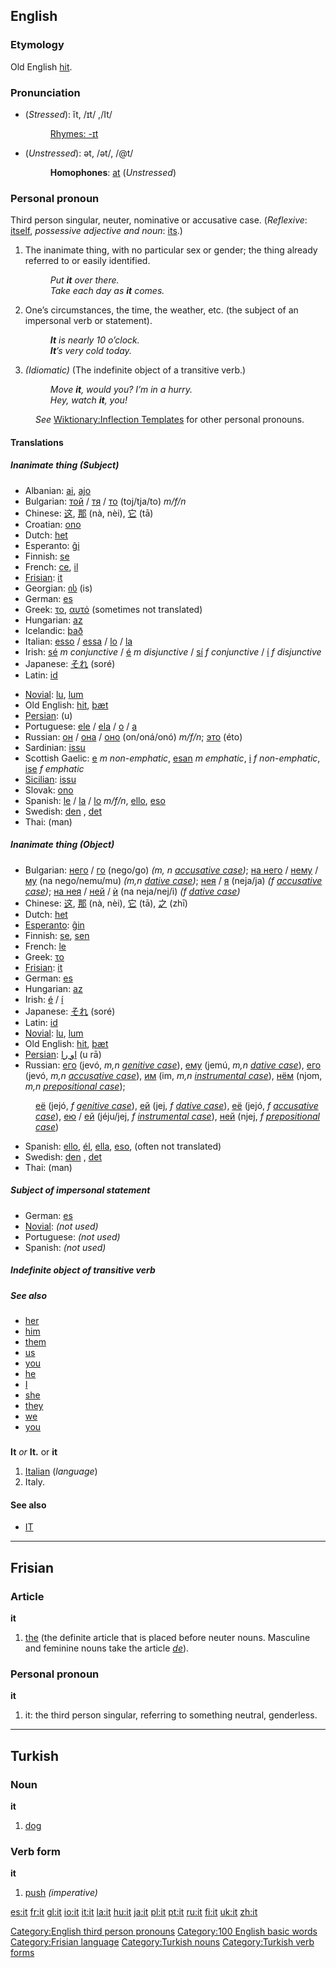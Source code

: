 {{see|IT}}
==English==

{{rank      |his|with|is  |13|it|for|as|had}}

===Etymology===
Old English [[hit#Old English|hit]].

===Pronunciation===
*(''Stressed''): ĭt, /ɪt/ ,/It/
*:[[Rhymes:English:-ɪt|Rhymes: -ɪt]]
*(''Unstressed''): ət, /ət/, /@t/
*:'''Homophones''': [[at]] (''Unstressed'')

===Personal pronoun===
Third person singular, neuter, nominative or accusative case.
(''Reflexive'': [[itself]], ''possessive adjective and noun'': [[its]].)

# The inanimate thing, with no particular sex or gender; the thing already referred to or easily identified.
#:''Put '''it''' over there.''
#:''Take each day as '''it''' comes.''
# One’s circumstances, the time, the weather, etc. (the subject of an impersonal verb or statement).
#:'' '''It''' is nearly 10 o’clock.''
#:'' '''It'''’s very cold today.''
# ''(Idiomatic)'' (The indefinite object of a transitive verb.)
#:''Move '''it''', would you?  I’m in a hurry.''
#:''Hey, watch '''it''', you!''


:''See'' [[Wiktionary:Inflection Templates]] for other personal pronouns.

====Translations====
=====Inanimate thing (Subject)=====
{{top}}
*Albanian: [[ai]], [[ajo]]
*Bulgarian: [[той]] / [[тя]] / [[то]] (toj/tja/to) ''m/f/n''
*Chinese: [[这]], [[那]] (nà, nèi), [[它]] (tā)
*Croatian: [[ono]]
*Dutch: [[het]]
*Esperanto: [[ĝi]]
*Finnish: [[se]]
*French: [[ce]], [[il]]
*[[Frisian]]: [[it#Frisian|it]]
*Georgian: [[ის]] (is)
*German: [[es]]
*Greek: [[το]], [[αυτό]] (sometimes not translated)
*Hungarian: [[az]]
*Icelandic: [[það]]
*Italian: [[esso]] / [[essa]] / [[lo]] / [[la]]
*Irish: [[sé]] ''m conjunctive'' / [[é]] ''m disjunctive'' / [[sí]] ''f conjunctive'' / [[í]] ''f disjunctive''
*Japanese: [[それ]] (soré)
*Latin: [[id]]
{{mid}}
*[[Novial]]: [[lu]], [[lum]]
*Old English: [[hit#Old English|hit]], [[þæt]]
*[[Persian]]: {{FAchar|[[او]]}} (u)
*Portuguese: [[ele]] / [[ela]] / [[o]] / [[a]]
*Russian: [[он]] / [[она]] / [[оно]] (on/oná/onó) ''m/f/n''; [[это]] (éto)
*Sardinian: [[issu]]
*Scottish Gaelic: [[e]] ''m non-emphatic'', [[esan]] ''m emphatic'', [[i]] ''f non-emphatic'', [[ise]] ''f emphatic''
*[[Sicilian]]: [[issu]]
*Slovak: [[ono]]
*Spanish: [[le]] / [[la]] / [[lo]] ''m/f/n'', [[ello]], [[eso]]
*Swedish: [[den]] {{c}}, [[det]] {{n}}
*Thai: {{THchar|[[มัน]]}} (man)
{{bottom}}

=====Inanimate thing (Object)=====
*Bulgarian: [[него]] / [[го]] (nego/go) ''(m, n [[accusative case]])''; [[на него]] / [[нему]] / [[му]] (na nego/nemu/mu) ''(m,n [[dative case]])''; [[нея]] / [[я]] (neja/ja) ''(f [[accusative case]])''; [[на нея]] / [[ней]] / [[ѝ]] (na neja/nej/i) ''(f [[dative case]])''
*Chinese: [[这]], [[那]] (nà, nèi), [[它]] (tā), [[之]] (zhī)
*Dutch: [[het]]
*[[Esperanto]]: [[ĝin]]
*Finnish: [[se]], [[sen]]
*French: [[le]]
*Greek: [[το]]
*[[Frisian]]: [[it#Frisian|it]]
*German: [[es]]
*Hungarian: [[az]]
*Irish: [[é]] {{m}} / [[í]] {{f}}
*Japanese: [[それ]] (soré)
*Latin: [[id]]
*[[Novial]]: [[lu]], [[lum]]
*Old English: [[hit#Old English|hit]], [[þæt]]
*[[Persian]]: [[او را]] (u rā)
*Russian: [[его]] (jevó, ''m,n [[genitive case]]''), [[ему]] (jemú, ''m,n [[dative case]]''), [[его]] (jevó, ''m,n [[accusative case]]''), [[им]] (im, ''m,n [[instrumental case]]''), [[нём]] (njom, ''m,n [[prepositional case]]'');
:[[её]] (jejó, ''f [[genitive case]]''), [[ей]] (jej, ''f [[dative case]]''), [[её]] (jejó, ''f [[accusative case]]''), [[ею]] / [[ей]] (jéju/jej, ''f [[instrumental case]]''), [[ней]] (njej, ''f [[prepositional case]]'') 
*Spanish: [[ello]], [[él]], [[ella]], [[eso]], (often not translated)
*Swedish: [[den]] {{c}}, [[det]] {{n}}
*Thai: {{THchar|[[มัน]]}} (man)

=====Subject of impersonal statement=====
*German: [[es#German|es]]
*[[Novial]]: ''(not used)''
*Portuguese: ''(not used)''
*Spanish: ''(not used)''

=====Indefinite object of transitive verb=====

=====See also=====
*[[her]]
*[[him]]
*[[them]]
*[[us]]
*[[you]]
*[[he]]
*[[I]]
*[[she]]
*[[they]]
*[[we]]
*[[you]]

==={{abbreviation}}===
'''It''' ''or'' '''It.''' or '''it'''

# [[Italian]] (''language'')
# Italy.

====See also====
*[[IT]]


----

==Frisian==
===Article===
'''it''' {{n}}

# [[the]] (the definite article that is placed before neuter nouns. Masculine and feminine nouns take the article ''[[de]]'').

===Personal pronoun===
'''it'''

# it: the third person singular, referring to something neutral, genderless.


----

==Turkish==
===Noun===
'''it'''

# [[dog]]

===Verb form===
'''it'''

# [[push]] ''(imperative)''

[[Category:English third person pronouns]]
[[Category:100 English basic words]]
[[Category:Frisian language]]
[[Category:Turkish nouns]]
[[Category:Turkish verb forms]]

{{rfc}}

[[es:it]]
[[fr:it]]
[[gl:it]]
[[io:it]]
[[it:it]]
[[la:it]]
[[hu:it]]
[[ja:it]]
[[pl:it]]
[[pt:it]]
[[ru:it]]
[[fi:it]]
[[uk:it]]
[[zh:it]]